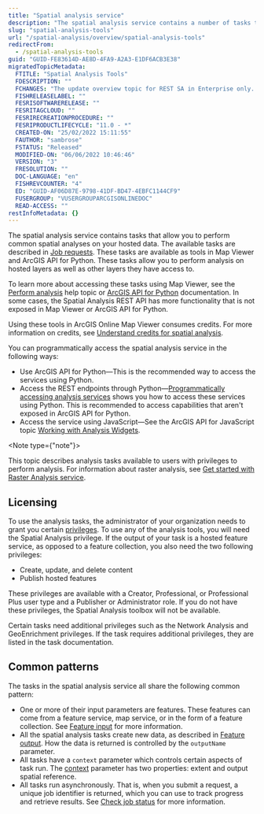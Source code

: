```yaml
---
title: "Spatial analysis service"
description: "The spatial analysis service contains a number of tasks that allow you to perform common spatial analyses on your data."
slug: "spatial-analysis-tools"
url: "/spatial-analysis/overview/spatial-analysis-tools"
redirectFrom:
  - /spatial-analysis-tools
guid: "GUID-FE83614D-AE8D-4FA9-A2A3-E1DF6ACB3E38"
migratedTopicMetadata:
  FTITLE: "Spatial Analysis Tools"
  FDESCRIPTION: ""
  FCHANGES: "The update overview topic for REST SA in Enterprise only. No longer just pointing to Online developer guide. "
  FISHRELEASELABEL: ""
  FESRISOFTWARERELEASE: ""
  FESRITAGCLOUD: ""
  FESRIRECREATIONPROCEDURE: ""
  FESRIPRODUCTLIFECYCLE: "11.0 - *"
  CREATED-ON: "25/02/2022 15:11:55"
  FAUTHOR: "sambrose"
  FSTATUS: "Released"
  MODIFIED-ON: "06/06/2022 10:46:46"
  VERSION: "3"
  FRESOLUTION: ""
  DOC-LANGUAGE: "en"
  FISHREVCOUNTER: "4"
  ED: "GUID-AF06D87E-9798-41DF-BD47-4EBFC1144CF9"
  FUSERGROUP: "VUSERGROUPARCGISONLINEDOC"
  READ-ACCESS: ""
restInfoMetadata: {}
---
```


The spatial analysis service contains tasks that allow you to perform common spatial analyses on your hosted data. The available tasks are described in [Job requests](/tasks-overview). These tasks are available as tools in Map Viewer and ArcGIS API for Python. These tasks allow you to perform analysis on hosted layers as well as other layers they have access to.

To learn more about accessing these tasks using Map Viewer, see the [Perform analysis](https://enterprise.arcgis.com/en/portal/latest/use/perform-analysis-mv.htm) help topic or [ArcGIS API for Python](https://enterprise.arcgis.com/en/portal/latest/administer/windows/scripting-with-the-arcgis-python-api.htm) documentation. In some cases, the Spatial Analysis REST API has more functionality that is not exposed in Map Viewer or ArcGIS API for Python.

Using these tools in ArcGIS Online Map Viewer consumes credits. For more information on credits, see [Understand credits for spatial analysis](https://doc.arcgis.com/en/arcgis-online/analyze/credits-analysis-mv.htm).

You can programmatically access the spatial analysis service in the following ways:

-   Use ArcGIS API for Python—This is the recommended way to access the services using Python.
-   Access the REST endpoints through Python—[Programmatically accessing analysis services](/programmatically-accessing-analysis-services) shows you how to access these services using Python. This is recommended to access capabilities that aren't exposed in ArcGIS API for Python.
-   Access the service using JavaScript—See the ArcGIS API for JavaScript topic [Working with Analysis Widgets](DEVSITE/javascript/jshelp/intro_analysiswidgets.html).

<Note type={"note"}>

This topic describes analysis tasks available to users with privileges to perform analysis. For information about raster analysis, see [Get started with Raster Analysis service](/get-started-with-the-raster-analysis-service).

</Note>

## Licensing

To use the analysis tasks, the administrator of your organization needs to grant you certain [privileges](https://enterprise.arcgis.com/en/portal/latest/administer/windows/roles.htm). To use any of the analysis tools, you will need the Spatial Analysis privilege. If the output of your task is a hosted feature service, as opposed to a feature collection, you also need the two following privileges:

- Create, update, and delete content
- Publish hosted features

These privileges are available with a Creator, Professional, or Professional Plus user type and a Publisher or Administrator role. If you do not have these privileges, the Spatial Analysis toolbox will not be available.

Certain tasks need additional privileges such as the Network Analysis and GeoEnrichment privileges. If the task requires additional privileges, they are listed in the task documentation.

## Common patterns

The tasks in the spatial analysis service all share the following common pattern:

-   One or more of their input parameters are features. These features can come from a feature service, map service, or in the form of a feature collection. See [Feature input](/feature-input-1) for more information.
-   All the spatial analysis tasks create new data, as described in [Feature output](/feature-output-1). How the data is returned is controlled by the `outputName` parameter.
-   All tasks have a `context` parameter which controls certain aspects of task run. The [context](/spatial-reference) parameter has two properties: extent and output spatial reference.
-   All tasks run asynchronously. That is, when you submit a request, a unique job identifier is returned, which you can use to track progress and retrieve results. See [Check job status](/checking-job-status-1) for more information.
